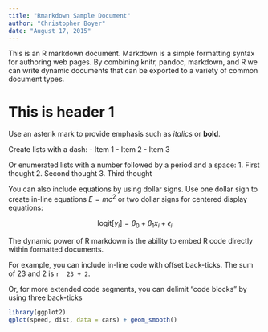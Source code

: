 ```yaml
---
title: "Rmarkdown Sample Document"
author: "Christopher Boyer"
date: "August 17, 2015"
---
```

This is an R markdown document. Markdown is a simple formatting syntax for
authoring web pages. By combining knitr, pandoc, markdown, and R we can write
dynamic documents that can be exported to a variety of common document types.

# This is header 1
Use an asterik mark to provide emphasis such as *italics* or **bold**.

Create lists with a dash:
- Item 1
- Item 2
- Item 3

Or enumerated lists with a number followed by a period and a space:
1. First thought
2. Second thought
3. Third thought

You can also include equations by using dollar signs. Use one dollar sign to
create in-line equations $E = mc^2$ or two dollar signs for centered display
equations:

$$
\textrm{logit}[y_{i}] = \beta_{0} + \beta_{1} x_{i} + \epsilon_{i}
$$

The dynamic power of R markdown is the ability to embed R code directly within
formatted documents.

For example, you can include in-line code with offset back-ticks.
The sum of 23 and 2 is `r  23 + 2`.

Or, for more extended code segments, you can delimit "code blocks" by using three
back-ticks

```r
library(ggplot2)
qplot(speed, dist, data = cars) + geom_smooth()
```
